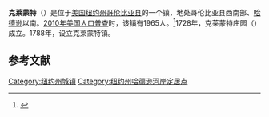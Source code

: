 {{Infobox settlement
|official_name            = 克莱蒙特
|settlement_type          = 镇
|nickname                 = 
|motto                    =

<!-- Images -->
|image_skyline            = Clermont-manor.jpg
|imagesize                = 
|image_caption            = 
|image_flag               = 
|image_seal               =

<!-- Maps -->
|pushpin_map            =
|pushpin_label_position = <!-- the position of the pushpin label: left, right, top, bottom, none -->
|pushpin_map_caption    =
|pushpin_mapsize        =
|image_map                = Columbia County New York incorporated areas Clermont highlighted.svg
|mapsize                  = 
|map_caption              =
|image_map1               = 
|mapsize1                 = 
|map_caption1             =

<!-- Location -->
|coordinates_region       = US-NY
|subdivision_type         = [[国家|国家]]
|subdivision_name         = [[美国|美国]]
|subdivision_type1        = [[美国行政区划|州]]
|subdivision_name1        = [[纽约州|纽约州]]
|subdivision_type2        = [[纽约州行政区划|县]]
|subdivision_name2        = [[哥伦比亚县_(纽约州)|哥伦比亚县]]
|government_footnotes     = 
|government_type          =
|established_title        = 
|established_date         =

<!-- Area -->
|unit_pref                = Imperial
|area_footnotes           = 
|area_magnitude           = 
|area_total_km2           = 49.7
|area_land_km2            = 46.6
|area_water_km2           = 3.1
|area_total_sq_mi         = 
|area_land_sq_mi          = 
|area_water_sq_mi         = 

<!-- Population -->
|population_as_of         = [[2010年美国人口普查|2010]]
|population_footnotes     = 
|population_total         = 1965
|population_density_km2   = 42.2
|population_density_sq_mi =

<!-- General information -->
|timezone                 = [[美国东部时间|EST]]
|utc_offset               = -5
|timezone_DST             = EDT
|utc_offset_DST           = -4
|elevation_footnotes      = 
|elevation_m              = 59
|elevation_ft             = 194
|latd = 42 |latm = 4 |lats = 57 |latNS = N
|longd = 73 |longm = 51 |longs = 9 |longEW = W

<!-- Area/postal codes & others -->
|postal_code_type         = [[美国邮政编码|邮政编码]]
|postal_code              = 12526
|area_code                = [[美国电话区号518|518]]
|website                  = {{URL|clermontny.org}}
|footnotes                = 
}}
'''克莱蒙特'''（{{lang-en|Clermont}}）是位于[[美国|美国]][[纽约州|纽约州]][[哥伦比亚县_(纽约州)|哥伦比亚县]]的一个镇，地处哥伦比亚县西南部、[[哈德逊_(纽约州)|哈德逊]]以南。[[2010年美国人口普查|2010年美国人口普查]]时，该镇有1965人。<ref name>{{cite web|url=http://factfinder2.census.gov|publisher=[[United_States_Census_Bureau|United States Census Bureau]]|title=American FactFinder|accessdate=2020-09-30|archive-date=2013-09-11|archive-url=https://web.archive.org/web/20130911234518/http://factfinder2.census.gov/|dead-url=no}}</ref>1728年，克莱蒙特庄园（{{lang|en|Clermont Manor}}）成立。1788年，设立克莱蒙特镇。

== 参考文献 ==
{{reflist}}

{{NY-stub}}
[[Category:纽约州城镇|Category:纽约州城镇]]
[[Category:纽约州哈德逊河岸定居点|Category:纽约州哈德逊河岸定居点]]